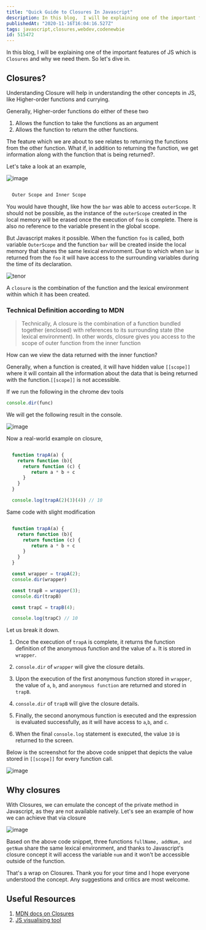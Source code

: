 ```yaml
---
title: "Quick Guide to Closures In Javascript"
description: In this blog,  I will be explaining one of the important features of JS which is Closures and why we...
publishedAt: "2020-11-16T16:04:16.527Z"
tags: javascript,closures,webdev,codenewbie
id: 515472
---
```

In this blog,  I will be explaining one of the important features of JS which is `Closures` and why we need them. So let's dive in. 

## Closures?

Understanding Closure will help in understanding the other concepts in JS, like Higher-order functions and currying.

Generally, Higher-order functions do either of these two

1. Allows the function to take the functions as an argument 
2. Allows the function to return the other functions.

The feature which we are about to see relates to returning the functions from the other function. What if, in addition to returning the function, we get information along with the function that is being returned?.

Let's take a look at an example, 

![image](https://user-images.githubusercontent.com/23126394/99179479-35df0600-2744-11eb-816f-c478399a246b.png)


```javascript

  Outer Scope and Inner Scope

```

You would have thought, like how the `bar` was able to access `outerScope`. It should not be possible, as the instance of the `outerScope` created in the local memory will be erased once the execution of `foo` is complete. There is also no reference to the variable present in the global scope.

But Javascript makes it possible. When the function `foo` is called, both variable `OuterScope` and the function `bar` will be created inside the local memory that shares the same lexical environment. Due to which when `bar` is returned from the `foo` it will have access to the surrounding variables during the time of its declaration. 

![tenor](https://user-images.githubusercontent.com/23126394/99179766-a4bd5e80-2746-11eb-8870-b1366ed3ace3.gif)

A `closure` is the combination of the function and the lexical environment within which it has been created.

### Technical Definition according to MDN 

>Technically, A closure is the combination of a function bundled together (enclosed) with references to its surrounding state (the lexical environment).
>In other words, closure gives you access to the scope of outer function from the inner function

How can we view the data returned with the inner function?

Generally, when a function is created, it will have hidden value `[[scope]]` where it will contain all the information about the data that is being returned with the function.`[[scope]]` is not accessible.  

If we run the following in the chrome dev tools 

```javascript
console.dir(func)
```
We will get the following result in the console.
 
![image](https://user-images.githubusercontent.com/23126394/99179948-1ba72700-2748-11eb-9afe-fe06d77ac077.png)

Now a real-world example on closure, 

```javascript

  function trapA(a) {
    return function (b){
      return function (c) {
         return a * b + c
      }
    }
  }

  console.log(trapA(2)(3)(4)) // 10

```
Same code with slight modification

```javascript

  function trapA(a) {
    return function (b){
      return function (c) {
         return a * b + c
      }
    }
  }

  const wrapper = trapA(2);
  console.dir(wrapper)

  const trapB = wrapper(3);
  console.dir(trapB)

  const trapC = trapB(4);

  console.log(trapC) // 10 

```
Let us break it down. 

1. Once the execution of `trapA` is complete, it returns the function definition of the anonymous function and the value of `a`. It is stored in `wrapper`.

2. `console.dir` of `wrapper` will give the closure details.

3. Upon the execution of the first anonymous function stored in `wrapper`,  the value of `a`, `b`, and `anonymous function` are returned and stored in `trapB`.

4. `console.dir` of `trapB` will give the closure details.

5. Finally, the second anonymous function is executed and the expression is evaluated successfully, as it will have access to `a`,`b`, and `c`.

6. When the final `console.log` statement is executed, the value `10` is returned to the screen.

 Below is the screenshot for the above code snippet that depicts the value stored in `[[scope]]` for every function call.

![image](https://user-images.githubusercontent.com/23126394/99264696-d0277280-2846-11eb-944e-73b1d3748597.png)

## Why closures

With Closures, we can emulate the concept of the private method in Javascript, as they are not available natively. Let's see an example of how we can achieve that via closure

![image](https://dev-to-uploads.s3.amazonaws.com/i/2ffrd3smpus64kuincid.png)

Based on the above code snippet, three functions `fullName, addNum, and getNum` share the same lexical environment, and thanks to Javascript's closure concept it will access the variable `num` and it won't be accessible outside of the function. 

That's a wrap on Closures. Thank you for your time and I hope everyone understood the concept. Any suggestions and critics are most welcome. 

## Useful Resources

1. [MDN docs on Closures](https://developer.mozilla.org/en-US/docs/Web/JavaScript/Closures)
2. [JS visualising tool](https://ui.dev/javascript-visualizer/)